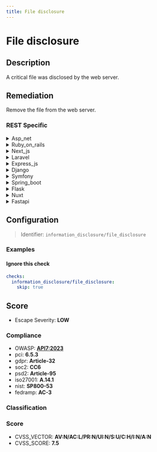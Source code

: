 ```yaml
---
title: File disclosure
---
```


# File disclosure

## Description

A critical file was disclosed by the web server.


## Remediation

Remove the file from the web server.



### REST Specific

<details>
    <summary>Asp_net</summary>

Implement proper access controls and ensure sensitive files are not stored within web-accessible directories. Use the web.config file to restrict unauthorized access to critical files and employ ASP.NET features like the element to specify access rules for different users and roles.

</details>

<details>
    <summary>Ruby_on_rails</summary>

Ensure proper access controls are in place for sensitive files and configure the web server to restrict access to critical file paths. Use the 'send_file' method in Ruby on Rails controllers to securely serve files, and validate user permissions before allowing file access.

</details>

<details>
    <summary>Next_js</summary>

Ensure that server-side configurations or Next.js API routes do not inadvertently serve sensitive files. Use a well-configured .next/static folder for static assets and restrict access to any critical files through proper server rules or middleware. Regularly audit your file-serving routes to prevent unintended file disclosures.

</details>

<details>
    <summary>Laravel</summary>

Ensure proper access controls are in place for sensitive files and directories. Use Laravel's built-in authorization features to restrict access, and configure your web server to deny direct access to critical files. Additionally, regularly audit your storage directories and .env file to prevent unintended exposure.

</details>

<details>
    <summary>Express_js</summary>

To prevent critical file disclosure in an Express.js application, ensure that user input is not directly used to serve files from the server. Implement strict access controls and use a whitelist approach to serve only intended public files. Additionally, employ middleware like 'helmet' to secure Express apps by setting various HTTP headers and 'express-rate-limit' to prevent brute-force attempts at discovering files. Regularly audit your application for unintended static directories or routes that may expose sensitive files.

</details>

<details>
    <summary>Django</summary>

Ensure that Django's built-in security features are properly configured to prevent unauthorized file disclosures. Use the 'X-Sendfile' header for serving protected files, set 'DEBUG' to False in production, and restrict file access by implementing proper user authentication and permissions checks.

</details>

<details>
    <summary>Symfony</summary>

In the Symfony framework, ensure that your server configuration or .htaccess file properly denies access to sensitive files. Use the 'access_control' feature in the security.yaml configuration file to restrict access based on patterns. Additionally, regularly audit your code to ensure that no critical files are being exposed through routes or public directories.

</details>

<details>
    <summary>Spring_boot</summary>

Ensure that the Spring Boot application is configured to restrict access to sensitive files. Implement proper access controls and use the Spring Security framework to define security constraints. Regularly audit your application's security configuration and update the security rules as necessary to prevent unauthorized file disclosure.

</details>

<details>
    <summary>Flask</summary>

To prevent critical file disclosure in a Flask application, ensure that the web server is properly configured to deny access to sensitive files and directories. Use Flask's `send_from_directory` function with caution, explicitly defining accessible paths, and avoid serving dynamic content from user input. Implement proper access control checks within your application logic to restrict unauthorized users from accessing protected resources. Additionally, regularly review and update your `.htaccess` or web server configuration files to prevent directory listing and secure file permissions.

</details>

<details>
    <summary>Nuxt</summary>

Ensure that the Nuxt.js server configuration properly restricts access to sensitive files and directories. Implement access control checks and serve static files explicitly through Nuxt.js configuration to prevent unintended file disclosure. Regularly audit file permissions and use middleware to filter out requests for critical files.

</details>

<details>
    <summary>Fastapi</summary>

To prevent critical file disclosure in FastAPI, ensure that sensitive files are not stored in publicly accessible directories. Implement proper access controls and use secure configuration settings for the server. Additionally, validate and sanitize user input to prevent path traversal attacks. Regularly review and update security policies and practices.

</details>

## Configuration

> Identifier: `information_disclosure/file_disclosure`



### Examples



#### Ignore this check

```yaml
checks:
  information_disclosure/file_disclosure:
    skip: true
```




## Score

- Escape Severity: **<span className="low-severity">LOW</span>**

### Compliance

- OWASP: **[API7:2023](https://github.com/OWASP/API-Security/blob/master/editions/2023/en/0xa7-server-side-request-forgery.md)**
- pci: **6.5.3**
- gdpr: **Article-32**
- soc2: **CC6**
- psd2: **Article-95**
- iso27001: **A.14.1**
- nist: **SP800-53**
- fedramp: **AC-3**

### Classification






### Score

- CVSS_VECTOR: **AV:N/AC:L/PR:N/UI:N/S:U/C:H/I:N/A:N**
- CVSS_SCORE: **7.5**

